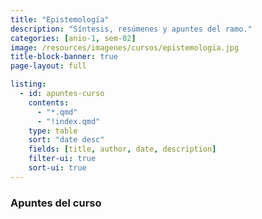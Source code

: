 ```yaml
---
title: "Epistemología"
description: "Síntesis, resúmenes y apuntes del ramo."
categories: [anio-1, sem-02]
image: /resources/imagenes/cursos/epistemologia.jpg
title-block-banner: true
page-layout: full

listing:
  - id: apuntes-curso
    contents:
      - "*.qmd"
      - "!index.qmd"
    type: table
    sort: "date desc"
    fields: [title, author, date, description]
    filter-ui: true
    sort-ui: true
---
```


### Apuntes del curso
::: {#apuntes-curso}
:::
